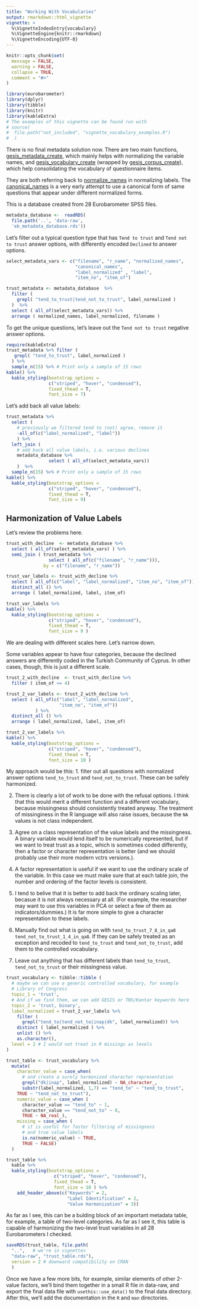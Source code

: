 ```yaml
---
title: "Working With Vocabularies"
output: rmarkdown::html_vignette
vignette: >
  %\VignetteIndexEntry{vocabulary}
  %\VignetteEngine{knitr::rmarkdown}
  %\VignetteEncoding{UTF-8}
---
```


```r
knitr::opts_chunk$set(
  message = FALSE,
  warning = FALSE, 
  collapse = TRUE,
  comment = "#>"
)
```

```r
library(eurobarometer)
library(dplyr)
library(tibble)
library(knitr)
library(kableExtra)
# The examples of this vignette can be found run with  
# source(
#  file.path("not_included", "vignette_vocabulary_examples.R")
#  )
```

There is no final metadata solution now.  There are two main functions, [gesis_metadata_create](http://eurobarometer.danielantal.eu/reference/gesis_metadata_create.html), which mainly helps with normalizing the variable names, and [gesis_vocabulary_create](http://eurobarometer.danielantal.eu/reference/gesis_vocabulary_create.html) (wrapped by [gesis_corpus_create](http://eurobarometer.danielantal.eu/reference/gesis_corpus_create.html)), which help consolidating the vocabulary of questionnaire items.

They are both referring back to [normalize_names](http://eurobarometer.danielantal.eu/reference/normalize_names.html) in normalizing labels. The  [canonical_names](http://eurobarometer.danielantal.eu/reference/canonical_names.html) is a very early attempt to use a canonical form of same questions that appear under different normalized forms.

This is a database created from 28 Eurobarometer SPSS files.

```r
metadata_database <-  readRDS( 
  file.path('..', 'data-raw',
  'eb_metadata_database.rds')) 
```

Let's filter out a typical question type that has `Tend to trust` and `Tend not to trust` answer options, with differently encoded `Declined` to answer options.

```r
select_metadata_vars <- c("filename", "r_name", "normalized_names", 
                          "canonical_names",
                          "label_normalized" , "label",
                          "item_no", "item_of")

trust_metadata <- metadata_database  %>%
  filter (
    grepl( "tend_to_trust|tend_not_to_trust", label_normalized )
  )  %>%
  select ( all_of(select_metadata_vars)) %>%
  arrange ( normalized_names, label_normalized, filename )
```

To get the unique questions, let's leave out the `Tend not to trust` negative answer options. 

```r
require(kableExtra)
trust_metadata %>% filter ( 
   grepl( "tend_to_trust", label_normalized )
  ) %>%
  sample_n(15) %>% # Print only a sample of 15 rows
kable() %>%
  kable_styling(bootstrap_options =
                c("striped", "hover", "condensed"), 
                fixed_thead = T, 
                font_size = 7)
```

Let's add back all value labels:

```r
trust_metadata %>%
  select (
    # previously we filtered tend to (not) agree, remove it
    -all_of(c("label_normalized", "label"))
    ) %>%
  left_join ( 
    # add back all value labels, i.e. various declines
    metadata_database %>%
                select ( all_of(select_metadata_vars))
    )  %>% 
  sample_n(15) %>% # Print only a sample of 15 rows
kable() %>%
  kable_styling(bootstrap_options = 
                c("striped", "hover", "condensed"), 
                fixed_thead = T, 
                font_size = 9)
```

## Harmonization of Value Labels

Let's review the problems here. 

```r
trust_with_decline  <- metadata_database %>%
  select ( all_of(select_metadata_vars) ) %>%
  semi_join ( trust_metadata %>%
                select ( all_of(c("filename", "r_name"))), 
              by = c("filename", "r_name"))

trust_var_labels <- trust_with_decline %>%
  select ( all_of(c("label", "label_normalized", "item_no", "item_of"))) %>%
  distinct_all () %>%
  arrange ( label_normalized, label, item_of)

trust_var_labels %>% 
kable() %>%
  kable_styling(bootstrap_options = 
                c("striped", "hover", "condensed"), 
                fixed_thead = T, 
                font_size = 9 ) 
```

We are dealing with different scales here. Let's narrow down. 

Some variables appear to have four categories, because the declined answers are differently coded in the Turkish Community of Cyprus.  In other cases, though, this is just a different scale.

```r
trust_2_with_decline  <- trust_with_decline %>%
  filter ( item_of <= 4)

trust_2_var_labels <- trust_2_with_decline %>%
  select ( all_of(c("label", "label_normalized", 
                    "item_no", "item_of"))
           ) %>%
  distinct_all () %>%
  arrange ( label_normalized, label, item_of)

trust_2_var_labels %>% 
kable() %>%
  kable_styling(bootstrap_options = 
                c("striped", "hover", "condensed"), 
                fixed_thead = T, 
                font_size = 10 ) 

```

My approach would be this:
1. filter out all questions with normalized answer options `tend_to_trust` and `tend_not_to_trust`.  These can be safely harmonized.

2. There is clearly a lot of work to be done with the refusal options. I think that this would merit a different function and a different vocabulary, because missingness should consistently treated anyway. The treatment of missinginess in the R language will also raise issues, because the `NA` values is not class independent.

3. Agree on a class representation of the value labels and the missingness. A binary variable would lend itself to be numerically represented, but if we want to treat trust as a topic, which is sometimes coded differently, then a factor or character representation is better (and we should probably use their more modern vctrs versions.).

4. A factor representation is useful if we want to use the ordinary scale of the variable. In this case we must make sure that at each table join, the number and ordering of the factor levels is consistent.

5. I tend to belive that it is better to add back the ordinary scaling later, becasue it is not always necessary at all. (For example, the researcher may want to use this variables in PCA or select a few of them as indicators/dummies.) It is far more simple to give a character representation to these labels. 

6. Manually find out what is going on with 	`tend_to_trust_7_8_in_qa8` `tend_not_to_trust_1_4_in_qa8`. If they can be safely treated as an exception and recoded to `tend_to_trust` and `tend_not_to_trust`, add them to the controlled vocabulary.

7. Leave out anything that has different labels than `tend_to_trust`,  `tend_not_to_trust` or their missingness value.

```r
trust_vocabulary <- tibble::tibble (
  # maybe we can use a generic controlled vocabulary, for example
  # Library of Congress
  topic_1 = 'trust',
  # And if we find them, we can add GESIS or TNS/Kantar keywords here
  topic_2 = 'trust, binary',
  label_normalized = trust_2_var_labels %>%
    filter ( 
      grepl("tend_to|tend_not_to|inap|dk", label_normalized)) %>%
    distinct ( label_normalized ) %>%
    unlist () %>%
    as.character(), 
  level = 2 # I would not treat in R missings as levels
) 

trust_table <- trust_vocabulary %>%
  mutate( 
    character_value = case_when(
      # and create a surely harmonized character representation 
      grepl("dk|inap", label_normalized) ~ NA_character_, 
      substr(label_normalized, 1,7) == "tend_to" ~ "tend_to_trust", 
    TRUE ~ "tend_not_to_trust"), 
    numeric_value = case_when ( 
      character_value == "tend_to" ~ 1,
      character_value == "tend_not_to" ~ 0,
      TRUE ~ NA_real_),
    missing = case_when (
      # it is useful for faster filtering of missingness
      # and true value labels  
      is.na(numeric_value) ~ TRUE, 
      TRUE ~ FALSE)
  )

trust_table %>%
  kable %>%
  kable_styling(bootstrap_options = 
                  c("striped", "hover", "condensed"), 
                  fixed_thead = T, 
                  font_size = 10 ) %>%
    add_header_above(c("Keywords" = 2, 
                       "Label Identification" = 2, 
                       "Value Harmonization" = 3))
```

As far as I see, this can be a bulding block of an important metadata table, for example, a table of two-level categories.  As far as I see it, this table is capable of harmonizing the two-level trust variables in all 28 Eurobarometers I checked.


```r
saveRDS(trust_table, file.path(
  "..",   # we're in vignettes
  "data-raw", "trust_table.rds"),
  version = 2 # downward compatibility on CRAN
  )
```

Once we have a few more bits, for example, similar elements of other 2-value factors, we'll bind them together in a small R file in data-raw, and export the final data file with `usethis::use_data()` to the final data directory.  After this, we'll add the documentation in the `R` and `man` directories.
